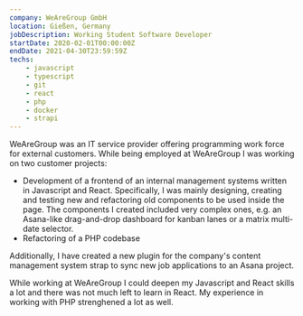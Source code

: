 ---
company: WeAreGroup GmbH
location: Gießen, Germany
jobDescription: Working Student Software Developer
startDate: 2020-02-01T00:00:00Z
endDate: 2021-04-30T23:59:59Z
techs:
    - javascript
    - typescript
    - git
    - react
    - php
    - docker
    - strapi
---

WeAreGroup was an IT service provider offering programming work force for external customers. While being employed at WeAreGroup I was working on two customer projects:

-   Development of a frontend of an internal management systems written in Javascript and React. Specifically, I was mainly designing, creating and testing new and refactoring old components to be used inside the page. The components I created included very complex ones, e.g. an Asana-like drag-and-drop dashboard for kanban lanes or a matrix multi-date selector.
-   Refactoring of a PHP codebase

Additionally, I have created a new plugin for the company's content management system strap to sync new job applications to an Asana project.

While working at WeAreGroup I could deepen my Javascript and React skills a lot and there was not much left to learn in React. My experience in working with PHP strenghened a lot as well.
